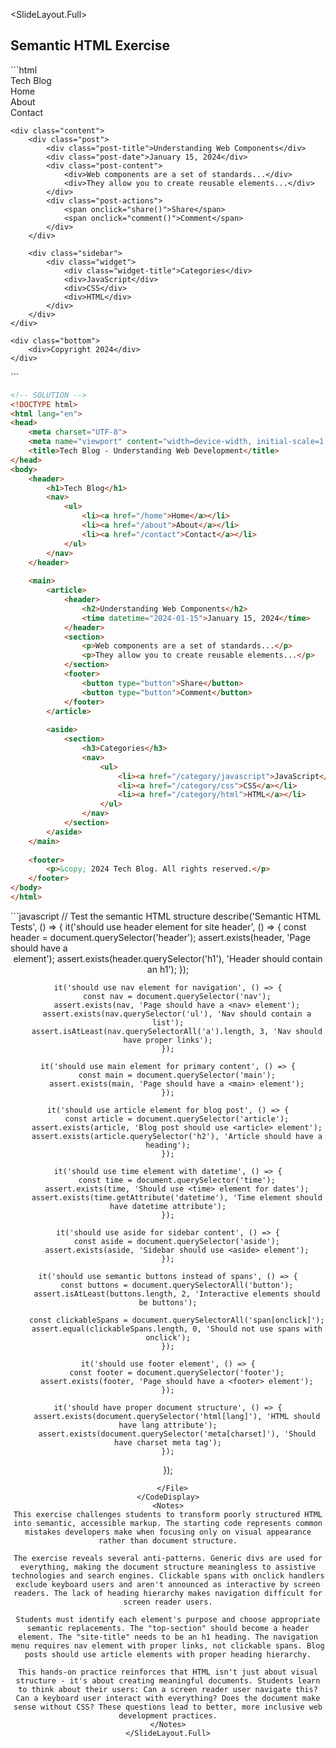 
<SlideLayout.Full>
## Semantic HTML Exercise
<CodeDisplay height="70vh">
  <File name="index.html">
```html
<!DOCTYPE html>
<html>
<head>
    <title>Blog Website</title>
</head>
<body>
    <!-- Fix this non-semantic HTML! -->
     <!--
     **Fix these issues:**
    - Replace generic `<div>` elements with semantic HTML5 elements
    - Convert clickable `<span>` elements to proper interactive elements
    - Add proper heading hierarchy
    - Include accessibility attributes where needed
    - Ensure proper document metadata
    !-->
    <div class="top-section">
        <div class="site-title">Tech Blog</div>
        <div class="menu">
            <div><span onclick="navigate('home')">Home</span></div>
            <div><span onclick="navigate('about')">About</span></div>
            <div><span onclick="navigate('contact')">Contact</span></div>
        </div>
    </div>
    
    <div class="content">
        <div class="post">
            <div class="post-title">Understanding Web Components</div>
            <div class="post-date">January 15, 2024</div>
            <div class="post-content">
                <div>Web components are a set of standards...</div>
                <div>They allow you to create reusable elements...</div>
            </div>
            <div class="post-actions">
                <span onclick="share()">Share</span>
                <span onclick="comment()">Comment</span>
            </div>
        </div>
        
        <div class="sidebar">
            <div class="widget">
                <div class="widget-title">Categories</div>
                <div>JavaScript</div>
                <div>CSS</div>
                <div>HTML</div>
            </div>
        </div>
    </div>
    
    <div class="bottom">
        <div>Copyright 2024</div>
    </div>
</body>
</html>
```

```html
<!-- SOLUTION -->
<!DOCTYPE html>
<html lang="en">
<head>
    <meta charset="UTF-8">
    <meta name="viewport" content="width=device-width, initial-scale=1.0">
    <title>Tech Blog - Understanding Web Development</title>
</head>
<body>
    <header>
        <h1>Tech Blog</h1>
        <nav>
            <ul>
                <li><a href="/home">Home</a></li>
                <li><a href="/about">About</a></li>
                <li><a href="/contact">Contact</a></li>
            </ul>
        </nav>
    </header>
    
    <main>
        <article>
            <header>
                <h2>Understanding Web Components</h2>
                <time datetime="2024-01-15">January 15, 2024</time>
            </header>
            <section>
                <p>Web components are a set of standards...</p>
                <p>They allow you to create reusable elements...</p>
            </section>
            <footer>
                <button type="button">Share</button>
                <button type="button">Comment</button>
            </footer>
        </article>
        
        <aside>
            <section>
                <h3>Categories</h3>
                <nav>
                    <ul>
                        <li><a href="/category/javascript">JavaScript</a></li>
                        <li><a href="/category/css">CSS</a></li>
                        <li><a href="/category/html">HTML</a></li>
                    </ul>
                </nav>
            </section>
        </aside>
    </main>
    
    <footer>
        <p>&copy; 2024 Tech Blog. All rights reserved.</p>
    </footer>
</body>
</html>
```
  </File>
  <File name="tests.js">
```javascript
// Test the semantic HTML structure
describe('Semantic HTML Tests', () => {
    it('should use header element for site header', () => {
        const header = document.querySelector('header');
        assert.exists(header, 'Page should have a <header> element');
        assert.exists(header.querySelector('h1'), 'Header should contain an h1');
    });
    
    it('should use nav element for navigation', () => {
        const nav = document.querySelector('nav');
        assert.exists(nav, 'Page should have a <nav> element');
        assert.exists(nav.querySelector('ul'), 'Nav should contain a list');
        assert.isAtLeast(nav.querySelectorAll('a').length, 3, 'Nav should have proper links');
    });
    
    it('should use main element for primary content', () => {
        const main = document.querySelector('main');
        assert.exists(main, 'Page should have a <main> element');
    });
    
    it('should use article element for blog post', () => {
        const article = document.querySelector('article');
        assert.exists(article, 'Blog post should use <article> element');
        assert.exists(article.querySelector('h2'), 'Article should have a heading');
    });
    
    it('should use time element with datetime', () => {
        const time = document.querySelector('time');
        assert.exists(time, 'Should use <time> element for dates');
        assert.exists(time.getAttribute('datetime'), 'Time element should have datetime attribute');
    });
    
    it('should use aside for sidebar content', () => {
        const aside = document.querySelector('aside');
        assert.exists(aside, 'Sidebar should use <aside> element');
    });
    
    it('should use semantic buttons instead of spans', () => {
        const buttons = document.querySelectorAll('button');
        assert.isAtLeast(buttons.length, 2, 'Interactive elements should be buttons');
        
        const clickableSpans = document.querySelectorAll('span[onclick]');
        assert.equal(clickableSpans.length, 0, 'Should not use spans with onclick');
    });
    
    it('should use footer element', () => {
        const footer = document.querySelector('footer');
        assert.exists(footer, 'Page should have a <footer> element');
    });
    
    it('should have proper document structure', () => {
        assert.exists(document.querySelector('html[lang]'), 'HTML should have lang attribute');
        assert.exists(document.querySelector('meta[charset]'), 'Should have charset meta tag');
    });
});
```
  </File>
</CodeDisplay>
<Notes>
This exercise challenges students to transform poorly structured HTML into semantic, accessible markup. The starting code represents common mistakes developers make when focusing only on visual appearance rather than document structure.

The exercise reveals several anti-patterns. Generic divs are used for everything, making the document structure meaningless to assistive technologies and search engines. Clickable spans with onclick handlers exclude keyboard users and aren't announced as interactive by screen readers. The lack of heading hierarchy makes navigation difficult for screen reader users.

Students must identify each element's purpose and choose appropriate semantic replacements. The "top-section" should become a header element. The "site-title" needs to be an h1 heading. The navigation menu requires nav element with proper links, not clickable spans. Blog posts should use article elements with proper heading hierarchy.

This hands-on practice reinforces that HTML isn't just about visual structure - it's about creating meaningful documents. Students learn to think about their users: Can a screen reader user navigate this? Can a keyboard user interact with everything? Does the document make sense without CSS? These questions lead to better, more inclusive web development practices.
</Notes>
</SlideLayout.Full>